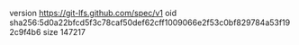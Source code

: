 version https://git-lfs.github.com/spec/v1
oid sha256:5d0a22bfcd5f3c78caf50def62cff1009066e2f53c0bf829784a53f192c9f4b6
size 147217
